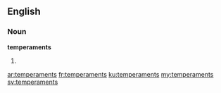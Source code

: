 ==English==

===Noun===
'''temperaments'''

# {{plural of|[[temperament]]}}

[[ar:temperaments]]
[[fr:temperaments]]
[[ku:temperaments]]
[[my:temperaments]]
[[sv:temperaments]]